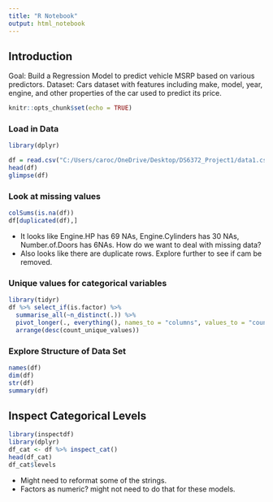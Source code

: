 ```yaml
---
title: "R Notebook"
output: html_notebook
---
```


## Introduction 

Goal: Build a Regression Model to predict vehicle MSRP based on various predictors. 
Dataset: Cars dataset with features including make, model, year, engine, and other properties of the car used to predict its price.

```r
knitr::opts_chunk$set(echo = TRUE)
```

### Load in Data
```r
library(dplyr)

df = read.csv("C:/Users/caroc/OneDrive/Desktop/DS6372_Project1/data1.csv", header=TRUE, stringsAsFactors=TRUE)
head(df)
glimpse(df)
```

### Look at missing values
```r
colSums(is.na(df))
df[duplicated(df),]
```
- It looks like Engine.HP has 69 NAs, Engine.Cylinders has 30 NAs, Number.of.Doors has 6NAs. How do we want to deal with missing data? 
- Also looks like there are duplicate rows. Explore further to see if cam be removed. 

### Unique values for categorical variables
```r
library(tidyr)
df %>% select_if(is.factor) %>%
  summarise_all(~n_distinct(.)) %>% 
  pivot_longer(., everything(), names_to = "columns", values_to = "count_unique_values") %>%
  arrange(desc(count_unique_values))
```
### Explore Structure of Data Set 
```r
names(df)
dim(df)
str(df)
summary(df)
```
## Inspect Categorical Levels
```r
library(inspectdf)
library(dplyr)
df_cat <- df %>% inspect_cat()
head(df_cat)
df_cat$levels
```
- Might need to reformat some of the strings. 
- Factors as numeric? might not need to do that for these models. 


